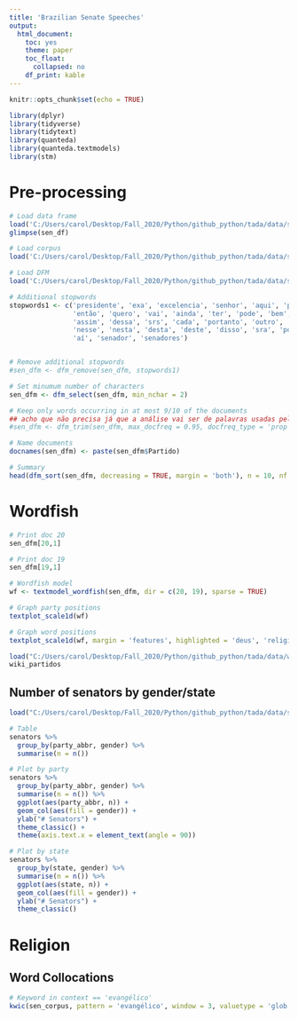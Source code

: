 ```yaml
---
title: 'Brazilian Senate Speeches'
output: 
  html_document: 
    toc: yes
    theme: paper
    toc_float:
      collapsed: no
    df_print: kable
---
```



```r
knitr::opts_chunk$set(echo = TRUE)
```


```r
library(dplyr)
library(tidyverse)
library(tidytext)
library(quanteda)
library(quanteda.textmodels)
library(stm)
```


# Pre-processing

```r
# Load data frame
load('C:/Users/carol/Desktop/Fall_2020/Python/github_python/tada/data/sen_df.Rda')
glimpse(sen_df)

# Load corpus
load('C:/Users/carol/Desktop/Fall_2020/Python/github_python/tada/data/sen_corpus.Rda')

# Load DFM
load('C:/Users/carol/Desktop/Fall_2020/Python/github_python/tada/data/sen_dfm.Rda')
```


```r
# Additional stopwords
stopwords1 <- c('presidente', 'exa', 'excelencia', 'senhor', 'aqui', 'porque', 'ser',
                'então', 'quero', 'vai', 'ainda', 'ter', 'pode', 'bem', 'obrigado',
                'assim', 'dessa', 'srs', 'cada', 'portanto', 'outro', 'toda', 'além', 
                'nesse', 'nesta', 'desta', 'deste', 'disso', 'sra', 'pois', 'nó', 'sr',
                'aí', 'senador', 'senadores')


# Remove additional stopwords
#sen_dfm <- dfm_remove(sen_dfm, stopwords1)

# Set minumum number of characters
sen_dfm <- dfm_select(sen_dfm, min_nchar = 2)

# Keep only words occurring in at most 9/10 of the documents
## acho que não precisa já que a análise vai ser de palavras usadas pelos dois lados. + se usarmos essa função, a palavra 'deus' sai da dfm. ##
#sen_dfm <- dfm_trim(sen_dfm, max_docfreq = 0.95, docfreq_type = 'prop')

# Name documents
docnames(sen_dfm) <- paste(sen_dfm$Partido)

# Summary 
head(dfm_sort(sen_dfm, decreasing = TRUE, margin = 'both'), n = 10, nf = 5) 
```


# Wordfish 

```r
# Print doc 20
sen_dfm[20,1]

# Print doc 19
sen_dfm[19,1]

# Wordfish model
wf <- textmodel_wordfish(sen_dfm, dir = c(20, 19), sparse = TRUE)
```


```r
# Graph party positions
textplot_scale1d(wf)

# Graph word positions
textplot_scale1d(wf, margin = 'features', highlighted = 'deus', 'religião')
```


```r
load("C:/Users/carol/Desktop/Fall_2020/Python/github_python/tada/data/wiki_partidos.Rda")
wiki_partidos
```

## Number of senators by gender/state

```r
load("C:/Users/carol/Desktop/Fall_2020/Python/github_python/tada/data/senators.Rda")

# Table
senators %>% 
  group_by(party_abbr, gender) %>% 
  summarise(n = n())

# Plot by party
senators %>% 
  group_by(party_abbr, gender) %>% 
  summarise(n = n()) %>%
  ggplot(aes(party_abbr, n)) +
  geom_col(aes(fill = gender)) +
  ylab("# Senators") +
  theme_classic() +
  theme(axis.text.x = element_text(angle = 90)) 

# Plot by state
senators %>% 
  group_by(state, gender) %>% 
  summarise(n = n()) %>%
  ggplot(aes(state, n)) +
  geom_col(aes(fill = gender)) +
  ylab("# Senators") +
  theme_classic() 
```


# Religion

## Word Collocations

```r
# Keyword in context == 'evangélico'
kwic(sen_corpus, pattern = 'evangélico', window = 3, valuetype = 'glob')
```



